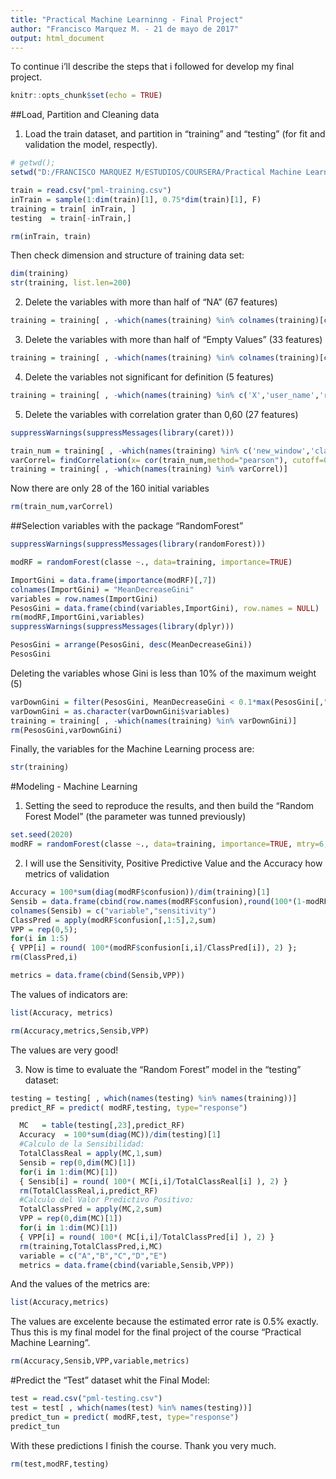---
title: "Practical Machine Learninng - Final Project"
author: "Francisco Marquez M. - 21 de mayo de 2017"
output: html_document
---

To continue i'll describe the steps that i followed for develop my final project.

```{r setup, include=FALSE}
knitr::opts_chunk$set(echo = TRUE)
```

##Load, Partition and Cleaning data

1. Load the train dataset, and partition in "training" and "testing" (for fit and validation the model, respectly). 
```{r, echo=FALSE}
# getwd();
setwd("D:/FRANCISCO MARQUEZ M/ESTUDIOS/COURSERA/Practical Machine Learning - Jonh Hopkins/Final_Project")
```
```{r, echo=TRUE}
train = read.csv("pml-training.csv")
inTrain = sample(1:dim(train)[1], 0.75*dim(train)[1], F)
training = train[ inTrain, ]
testing  = train[-inTrain,]
```
```{r, echo=FALSE}
rm(inTrain, train)
```

Then check dimension and structure of training data set:
```{r, echo=TRUE}
dim(training)
str(training, list.len=200)
```

2. Delete the variables with more than half of "NA" (67 features)
```{r, echo=TRUE}
training = training[ , -which(names(training) %in% colnames(training)[colSums(is.na(training)) > dim(training)[1]/2])]
```

3. Delete the variables with more than half of "Empty Values" (33 features)
```{r, echo=TRUE}
training = training[ , -which(names(training) %in% colnames(training)[colSums(training == "") > dim(training)[1]/2])]
```

4. Delete the variables not significant for definition (5 features)
```{r, echo=TRUE}
training = training[ , -which(names(training) %in% c('X','user_name','raw_timestamp_part_1','raw_timestamp_part_2','cvtd_timestamp'))]
```

5. Delete the variables with correlation grater than 0,60 (27 features)
```{r, echo=FALSE}
suppressWarnings(suppressMessages(library(caret)))
```
```{r, echo=TRUE}
train_num = training[ , -which(names(training) %in% c('new_window','classe'))]
varCorrel= findCorrelation(x= cor(train_num,method="pearson"), cutoff=0.60, names=TRUE)
training = training[ , -which(names(training) %in% varCorrel)]
```

Now there are only 28 of the 160 initial variables

```{r, echo=FALSE}
rm(train_num,varCorrel)
```

##Selection variables with the package "RandomForest"

```{r, echo=FALSE}
suppressWarnings(suppressMessages(library(randomForest)))
```
```{r, echo=TRUE}
modRF = randomForest(classe ~., data=training, importance=TRUE)
```
```{r, echo=FALSE}
ImportGini = data.frame(importance(modRF)[,7])
colnames(ImportGini) = "MeanDecreaseGini"
variables = row.names(ImportGini)
PesosGini = data.frame(cbind(variables,ImportGini), row.names = NULL)
rm(modRF,ImportGini,variables)
suppressWarnings(suppressMessages(library(dplyr)))
```
```{r, echo=TRUE}
PesosGini = arrange(PesosGini, desc(MeanDecreaseGini))
PesosGini
```

Deleting the variables whose Gini is less than 10% of the maximum weight (5)
```{r, echo=TRUE}
varDownGini = filter(PesosGini, MeanDecreaseGini < 0.1*max(PesosGini[,"MeanDecreaseGini"]))[1]
varDownGini = as.character(varDownGini$variables)
training = training[ , -which(names(training) %in% varDownGini)]
rm(PesosGini,varDownGini)
```

Finally, the variables for the Machine Learning process are:
```{r, echo=TRUE}
str(training)
```


#Modeling - Machine Learning

1. Setting the seed to reproduce the results, and then build the "Random Forest Model" (the parameter was tunned previously)
```{r, echo=TRUE}
set.seed(2020)
modRF = randomForest(classe ~., data=training, importance=TRUE, mtry=6, ntree=50)
```

2. I will use the Sensitivity, Positive Predictive Value and the Accuracy how metrics of validation
```{r, echo=TRUE}
Accuracy = 100*sum(diag(modRF$confusion))/dim(training)[1]
Sensib = data.frame(cbind(row.names(modRF$confusion),round(100*(1-modRF$confusion[,6]),2)), row.names = NULL)
colnames(Sensib) = c("variable","sensitivity")
ClassPred = apply(modRF$confusion[,1:5],2,sum)
VPP = rep(0,5);
for(i in 1:5)
{ VPP[i] = round( 100*(modRF$confusion[i,i]/ClassPred[i]), 2) };
rm(ClassPred,i)
```
```{r, echo=FALSE}
metrics = data.frame(cbind(Sensib,VPP))
```

The values of indicators are:
```{r, echo=TRUE}
list(Accuracy, metrics)
```
```{r, echo=FALSE}
rm(Accuracy,metrics,Sensib,VPP)
```
The values are very good!


3. Now is time to evaluate the "Random Forest" model in the "testing" dataset:

```{r, echo=TRUE}
testing = testing[ , which(names(testing) %in% names(training))]
predict_RF = predict( modRF,testing, type="response")
```

```{r, echo=FALSE}
  MC   = table(testing[,23],predict_RF)
  Accuracy  = 100*sum(diag(MC))/dim(testing)[1]
  #Calculo de la Sensibilidad:
  TotalClassReal = apply(MC,1,sum)
  Sensib = rep(0,dim(MC)[1])
  for(i in 1:dim(MC)[1])
  { Sensib[i] = round( 100*( MC[i,i]/TotalClassReal[i] ), 2) }
  rm(TotalClassReal,i,predict_RF)
  #Calculo del Valor Predictivo Positivo:
  TotalClassPred = apply(MC,2,sum)
  VPP = rep(0,dim(MC)[1])
  for(i in 1:dim(MC)[1])
  { VPP[i] = round( 100*( MC[i,i]/TotalClassPred[i] ), 2) }
  rm(training,TotalClassPred,i,MC)
  variable = c("A","B","C","D","E")
  metrics = data.frame(cbind(variable,Sensib,VPP))
```
  
And the values of the metrics are:
```{r, echo=TRUE}
list(Accuracy,metrics)
```

The values are excelente because the estimated error rate is 0.5% exactly. Thus this is my final model for the final project of the course "Practical Machine Learning".

```{r, echo=FALSE}
rm(Accuracy,Sensib,VPP,variable,metrics)
```


#Predict the "Test" dataset whit the Final Model:

```{r, echo=TRUE}
test = read.csv("pml-testing.csv")
test = test[ , which(names(test) %in% names(testing))]
predict_tun = predict( modRF,test, type="response")
predict_tun
```

With these predictions I finish the course. 
Thank you very much.

```{r, echo=FALSE}
rm(test,modRF,testing)
```







